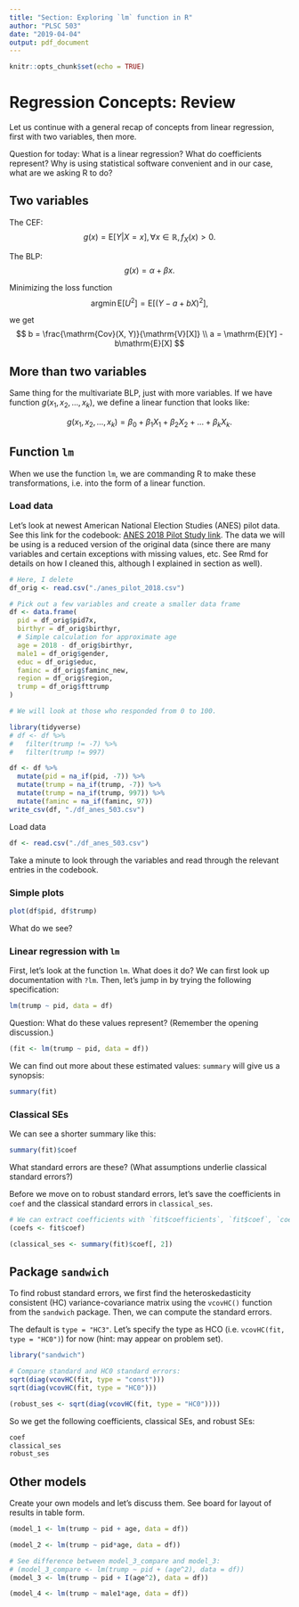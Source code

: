 ```yaml
---
title: "Section: Exploring `lm` function in R"
author: "PLSC 503"
date: "2019-04-04"
output: pdf_document
---
```


```r
knitr::opts_chunk$set(echo = TRUE)
```

# Regression Concepts: Review

Let us continue with a general recap of concepts from linear regression, first with two variables, then more. 

Question for today: What is a linear regression? What do coefficients represent? Why is using statistical software convenient and in our case, what are we asking R to do?

## Two variables

The CEF:
$$
g(x) = \mathrm{E}[Y|X=x],\forall x\in\mathbb{R},f_X(x)>0.
$$

The BLP:
$$
g(x) = \alpha + \beta x.
$$

Minimizing the loss function
$$
\text{arg} \min \mathrm{E}[U^2] = \mathrm{E}[(Y - a + bX)^2],
$$

we get
$$
b = \frac{\mathrm{Cov}(X, Y)}{\mathrm{V}[X]} \\
a = \mathrm{E}[Y] - b\mathrm{E}[X]
$$

## More than two variables

Same thing for the multivariate BLP, just with more variables. If we have function $g(x_1, x_2, \ldots, x_k)$, we define a linear function that looks like:

$$
g(x_1, x_2, \ldots, x_k) = \beta_0 + \beta_1 X_1 + \beta_2 X_2 + \ldots +
\beta_k X_k.
$$

## Function `lm`

When we use the function `lm`, we are commanding R to make these transformations, i.e. into the form of a linear function.

### Load data

Let's look at newest American National Election Studies (ANES) pilot data. See this link for the codebook: [ANES 2018 Pilot Study link](https://electionstudies.org/project/2018-pilot-study/). The data we will be using is a reduced version of the original data (since there are many variables and certain exceptions with missing values, etc. See Rmd for details on how I cleaned this, although I explained in section as well). 

```r
# Here, I delete 
df_orig <- read.csv("./anes_pilot_2018.csv")

# Pick out a few variables and create a smaller data frame
df <- data.frame(
  pid = df_orig$pid7x,
  birthyr = df_orig$birthyr,
  # Simple calculation for approximate age
  age = 2018 - df_orig$birthyr,
  male1 = df_orig$gender,
  educ = df_orig$educ,
  faminc = df_orig$faminc_new,
  region = df_orig$region,
  trump = df_orig$fttrump
)

# We will look at those who responded from 0 to 100.

library(tidyverse)
# df <- df %>% 
#   filter(trump != -7) %>% 
#   filter(trump != 997)

df <- df %>% 
  mutate(pid = na_if(pid, -7)) %>% 
  mutate(trump = na_if(trump, -7)) %>% 
  mutate(trump = na_if(trump, 997)) %>% 
  mutate(faminc = na_if(faminc, 97)) 
write_csv(df, "./df_anes_503.csv")

```

Load data

```r
df <- read.csv("./df_anes_503.csv")
```

Take a minute to look through the variables and read through the relevant entries in the codebook.

### Simple plots

```r
plot(df$pid, df$trump)
```

What do we see?

### Linear regression with `lm`

First, let's look at the function `lm`. What does it do? We can first look up documentation with `?lm`. Then, let's jump in by trying the following specification:

```r
lm(trump ~ pid, data = df)
```

Question: What do these values represent? (Remember the opening discussion.)

```r
(fit <- lm(trump ~ pid, data = df))
```

We can find out more about these estimated values: `summary` will give us a synopsis:

```r
summary(fit)
```

### Classical SEs

We can see a shorter summary like this:

```r
summary(fit)$coef
```

What standard errors are these? (What assumptions underlie classical standard errors?)

Before we move on to robust standard errors, let's save the coefficients in `coef` and the classical standard errors in `classical_ses`.

```r
# We can extract coefficients with `fit$coefficients`, `fit$coef`, `coef(fit)`
(coefs <- fit$coef)

(classical_ses <- summary(fit)$coef[, 2])
```

## Package `sandwich`

To find robust standard errors, we first find the heteroskedasticity consistent (HC) variance-covariance matrix using the `vcovHC()` function from the `sandwich` package. Then, we can compute the standard errors.

The default is `type = "HC3"`. Let's specify the type as HCO (i.e. `vcovHC(fit, type = "HC0")`) for now (hint: may appear on problem set).

```r
library("sandwich")

# Compare standard and HC0 standard errors:
sqrt(diag(vcovHC(fit, type = "const")))
sqrt(diag(vcovHC(fit, type = "HC0")))

(robust_ses <- sqrt(diag(vcovHC(fit, type = "HC0"))))
```

So we get the following coefficients, classical SEs, and robust SEs:

```r
coef
classical_ses
robust_ses
```



## Other models

Create your own models and let's discuss them. See board for layout of results in table form.

```r
(model_1 <- lm(trump ~ pid + age, data = df))

(model_2 <- lm(trump ~ pid*age, data = df))

# See difference between model_3_compare and model_3:
# (model_3_compare <- lm(trump ~ pid + (age^2), data = df))
(model_3 <- lm(trump ~ pid + I(age^2), data = df))

(model_4 <- lm(trump ~ male1*age, data = df))
```

